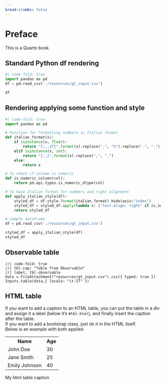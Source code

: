 ```yaml
---
bread-crumbs: false
---
```


# Preface {.unnumbered}

This is a Quarto book.

## Standard Python df rendering

```python
#| code-fold: true
import pandas as pd
df = pd.read_csv('./resources/gt_input.csv')

df

```

## Rendering applying some function and style


```python
#| code-fold: true
import pandas as pd

# Function for formatting numbers in Italian format
def italian_format(x):
    if isinstance(x, float):
        return "{:,.2f}".format(x).replace(",", "X").replace(".", ",").replace("X", ".")
    elif isinstance(x, int):
        return "{:,}".format(x).replace(",", ".")
    else:
        return x

# To check if column is numeric
def is_numeric_column(col):
    return pd.api.types.is_numeric_dtype(col)

# To have Italian format for numbers and right alignment
def apply_italian_style(df):
    styled_df = df.style.format(italian_format).hide(axis="index")
    styled_df = styled_df.apply(lambda x: ["text-align: right" if is_numeric_column(df[x.name]) else "" for i in x], axis=0)
    return styled_df

# sample dataframe
df = pd.read_csv('./resources/gt_input.csv')

styled_df = apply_italian_style(df)
styled_df
```

## Observable table

```ojs
//| code-fold: true
//| tbl-cap: "Table from Observable"
//| label: tbl-observable
data = FileAttachment("resources/gt_input.csv").csv({ typed: true })
Inputs.table(data,{ locale: "it-IT" })
```

## HTML table

If you want to add a caption to an HTML table, you can put the table in a div and assign it a label (below it's `#tbl-html`), and finally insert the caption after the table.<br>
If you want to add a bootstrap class, just do it in the HTML itself.<br>
Below is an example with both applied.

:::{#tbl-html .column-page-inset-right}

```{=html}
<table class="table-striped">
  <tr>
    <th>Name</th>
    <th>Age</th>
  </tr>
  <tr>
    <td>John Doe</td>
    <td>30</td>
  </tr>
  <tr>
    <td>Jane Smith</td>
    <td>25</td>
  </tr>
  <tr>
    <td>Emily Johnson</td>
    <td>40</td>
  </tr>
</table>
```

My html table caption

:::
